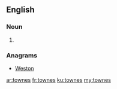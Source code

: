 ==English==

===Noun===
{{head|en|plural}}

# {{plural of|towne|lang=en|nocat=1}}

===Anagrams===
* [[Weston#English|Weston]]

[[ar:townes]]
[[fr:townes]]
[[ku:townes]]
[[my:townes]]